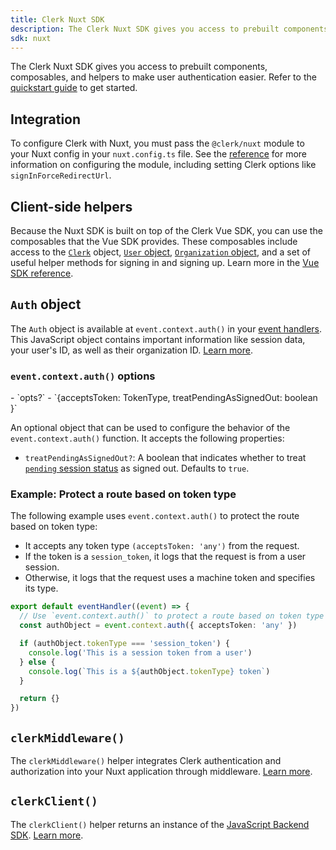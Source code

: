 ```yaml
---
title: Clerk Nuxt SDK
description: The Clerk Nuxt SDK gives you access to prebuilt components, composables, and helpers to make user authentication easier.
sdk: nuxt
---
```


The Clerk Nuxt SDK gives you access to prebuilt components, composables, and helpers to make user authentication easier. Refer to the [quickstart guide](/docs/quickstarts/nuxt) to get started.

## Integration

To configure Clerk with Nuxt, you must pass the `@clerk/nuxt` module to your Nuxt config in your `nuxt.config.ts` file. See the [reference](/docs/references/nuxt/integration) for more information on configuring the module, including setting Clerk options like `signInForceRedirectUrl`.

## Client-side helpers

Because the Nuxt SDK is built on top of the Clerk Vue SDK, you can use the composables that the Vue SDK provides. These composables include access to the [`Clerk`](/docs/references/javascript/clerk) object, [`User` object](/docs/references/javascript/user), [`Organization` object](/docs/references/javascript/organization), and a set of useful helper methods for signing in and signing up. Learn more in the [Vue SDK reference](/docs/references/vue/overview).

<Include src="_partials/vue-nuxt/composables" />

## `Auth` object

The `Auth` object is available at `event.context.auth()` in your [event handlers](https://h3.unjs.io/guide/event-handler). This JavaScript object contains important information like session data, your user's ID, as well as their organization ID. [Learn more](/docs/references/backend/types/auth-object).

### `event.context.auth()` options

<Properties>
  - `opts?`
  - `{acceptsToken: TokenType, treatPendingAsSignedOut: boolean }`

  An optional object that can be used to configure the behavior of the `event.context.auth()` function. It accepts the following properties:

  <Include src="_partials/machine-auth/accepts-token-explanation" />

  - `treatPendingAsSignedOut?`: A boolean that indicates whether to treat [`pending` session status](/docs/references/javascript/types/session-status#properties) as signed out. Defaults to `true`.
</Properties>

### Example: Protect a route based on token type

The following example uses `event.context.auth()` to protect the route based on token type:

- It accepts any token type `(acceptsToken: 'any')` from the request.
- If the token is a `session_token`, it logs that the request is from a user session.
- Otherwise, it logs that the request uses a machine token and specifies its type.

```ts
export default eventHandler((event) => {
  // Use `event.context.auth()` to protect a route based on token type
  const authObject = event.context.auth({ acceptsToken: 'any' })

  if (authObject.tokenType === 'session_token') {
    console.log('This is a session token from a user')
  } else {
    console.log(`This is a ${authObject.tokenType} token`)
  }

  return {}
})
```

## `clerkMiddleware()`

The `clerkMiddleware()` helper integrates Clerk authentication and authorization into your Nuxt application through middleware. [Learn more](/docs/references/nuxt/clerk-middleware).

## `clerkClient()`

The `clerkClient()` helper returns an instance of the [JavaScript Backend SDK](/docs/references/backend/overview). [Learn more](/docs/references/nuxt/read-session-data).
